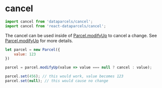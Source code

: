 # cancel

```js
import cancel from 'dataparcels/cancel';
import cancel from 'react-dataparcels/cancel';
```

The cancel can be used inside of [Parcel.modifyUp](/api/Parcel#modifyUp) to cancel a change. See [Parcel.modifyUp](/api/Parcel#modifyUp) for more details.

```js
let parcel = new Parcel({
    value: 123
})

parcel = parcel.modifyUp(value => value === null ? cancel : value);

parcel.set(456); // this would work, value becomes 123
parcel.set(null); // this would cause no change
```
